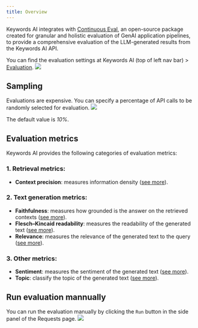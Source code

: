 ```yaml
---
title: Overview
---
```


Keywords AI integrates with [Continuous Eval](https://docs.relari.ai/v0.3/getting-started/introduction), an open-source package created for granular and holistic evaluation of GenAI application pipelines, to provide a comprehensive evaluation of the LLM-generated results from the Keywords AI API.

You can find the evaluation settings at Keywords AI (top of left nav bar) > [Evaluation](https://platform.keywordsai.co/platform/api/evaluations).
<img src="/images/evaluation/overview.png"/>

## Sampling
Evaluations are expensive. You can specify a percentage of API calls to be randomly selected for evaluation.
<img src="/images/evaluation/sampling.png"/>

The default value is _10%_.

## Evaluation metrics
Keywords AI provides the following categories of evaluation metrics:

### 1. Retrieval metrics:
- **Context precision**: measures information density ([see more](/features/evaluation/retrieval/context-precision)).

### 2. Text generation metrics:
- **Faithfulness**: measures how grounded is the answer on the retrieved contexts ([see more](/features/evaluation/generation/faithfulness)).
- **Flesch–Kincaid readability**: measures the readability of the generated text ([see more](/features/evaluation/generation/flesch-kincaid)).
- **Relevance**: measures the relevance of the generated text to the query ([see more](/features/evaluation/generation/relevance)).

### 3. Other metrics:
- **Sentiment**: measures the sentiment of the generated text ([see more](/features/evaluation/other/sentiment)).
- **Topic**: classify the topic of the generated text ([see more](/features/evaluation/other/topic)).


## Run evaluation mannually

You can run the evaluation manually by clicking the `Run` button in the side panel of the Requests page.
<img src="/images/evaluation/manually-evaluation.png"/>
